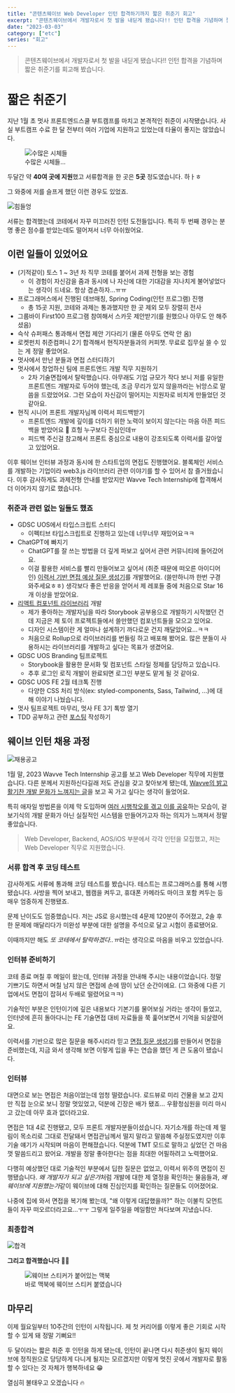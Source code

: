 ```yaml
---
title: "콘텐츠웨이브 Web Developer 인턴 합격하기까지 짧은 취준기 회고"
excerpt: "콘텐츠웨이브에서 개발자로서 첫 발을 내딛게 됐습니다!! 인턴 합격을 기념하며 짧은 취준기를 회고해 봤습니다."
date: "2023-03-03"
category: ["etc"]
series: "회고"
---
```


> 콘텐츠웨이브에서 개발자로서 첫 발을 내딛게 됐습니다!! 인턴 합격을 기념하며 짧은 취준기를 회고해 봤습니다.

# 짧은 취준기

지난 1월 초 멋사 프론트엔드스쿨 부트캠프를 마치고 본격적인 취준이 시작됐습니다. 사실 부트캠프 수료 한 달 전부터 여러 기업에 지원하고 있었는데 타율이 좋지는 않았습니다.

<figure>
  <img className='half' src='/static/img/wavve_intern/수많은_시체들.png' alt='수많은 시체들' />
  <figcaption>수많은 시체들...</figcaption>
</figure>

두달간 약 **40여 곳에 지원**했고 서류합격을 한 곳은 **5곳** 정도였습니다. 하ㅏㅎ

그 와중에 저를 슬프게 했던 이런 경우도 있었죠.

![힘들엉](../static/img/wavve_intern/힘들엉.png)

서류는 합격했는데 코테에서 자꾸 미끄러진 인턴 도전들입니다. 특히 두 번째 경우는 분명 좋은 점수를 받았는데도 떨어져서 너무 아쉬웠어요.

## 이런 일들이 있었어요

- (기적같이) 토스 1 ~ 3년 차 직무 코테를 붙어서 과제 전형을 보는 경험
  - 이 경험이 자신감을 줌과 동시에 나 자신에 대한 기대감을 지나치게 불어넣었다는 생각이 드네요. 항상 겸손하자...ㅠㅠ
- 프로그래머스에서 진행된 데브매칭, Spring Coding(인턴 프로그램) 진행
  - 총 15곳 지원, 코테와 과제는 통과했지만 한 곳 제외 모두 장렬히 전사
- 그룹바이 First100 프로그램 참여해서 스카웃 제안받기(를 원했으나 아무도 안 해주셨음)
- 슥삭 슈퍼패스 통과해서 면접 제안 기다리기 (물론 아무도 연락 안 옴)
- 로켓펀치 취준컴퍼니 2기 합격해서 현직자분들과의 커피챗. 무료로 집무실 쓸 수 있는 게 정말 좋았어요.
- 멋사에서 만난 분들과 면접 스터디하기
- 멋사에서 창업하신 팀에 프론트엔드 개발 직무 지원하기
  - 2차 기술면접에서 탈락했습니다. 아무래도 기업 규모가 작다 보니 저를 유일한 프론트엔드 개발자로 두어야 했는데, 조금 무리가 있지 않을까라는 뉘앙스로 말씀을 드렸었어요. 그런 모습이 자신감이 떨어지는 지원자로 비치게 만들었던 것 같아요.
- 현직 시니어 프론트 개발자님께 이력서 피드백받기
  - 프론트엔드 개발에 깊이를 더하기 위한 노력이 보이지 않는다는 마음 아픈 피드백을 받았어요 🥲 흐헝 누구보다 진심인데ㅠ
  - 피드백 주신걸 참고해서 프론트 중심으로 내용이 강조되도록 이력서를 갈아엎고 있었어요.

이후 웨이브 인터뷰 과정과 동시에 한 스타트업의 면접도 진행했어요. 블록체인 서비스를 개발하는 기업이라 web3.js 라이브러리 관련 이야기를 할 수 있어서 참 즐거웠습니다. 이후 감사하게도 과제전형 안내를 받았지만 Wavve Tech Internship에 합격해서 더 이어가지 않기로 했습니다.

### 취준과 관련 없는 일들도 했죠

- GDSC UOS에서 타입스크립트 스터디
  - 이펙티브 타입스크립트로 진행하고 있는데 너무너무 재밌어요ㅋㅋ
- ChatGPT에 빠지기
  - ChatGPT를 잘 쓰는 방법을 더 깊게 파보고 싶어서 관련 커뮤니티에 들어갔어요.
  - 이걸 활용한 서비스를 빨리 만들어보고 싶어서 (취준 때문에 떠오른 아이디어인) [이력서 기반 면접 예상 질문 생성기](https://github.com/custardcream98/DevPort)를 개발했어요. (쓸만하니까 한번 구경 와주세요ㅎㅎ) 생각보다 좋은 반응을 얻어서 제 레포들 중에 처음으로 Star 16개 이상을 받았어요.
- [리액트 컴포넌트 라이브러리](https://github.com/custardcream98/custard-ui) 개발
  - 제가 좋아하는 개발자님을 따라 Storybook 공부용으로 개발하기 시작했던 건데 지금은 제 토이 프로젝트들에서 쓸만했던 컴포넌트들을 모으고 있어요.
  - 디자인 시스템이란 게 얼마나 설계하기 까다로운 건지 깨달았어요...ㅋㅋ
  - 처음으로 Rollup으로 라이브러리를 번들링 하고 배포해 봤어요. 많은 분들이 사용하시는 라이브러리를 개발하고 싶다는 목표가 생겼어요.
- GDSC UOS Branding 팀프로젝트
  - Storybook을 활용한 문서화 및 컴포넌트 스타일 정제를 담당하고 있습니다.
  - 추후 로그인 로직 개발이 완료되면 로그인 부분도 맡게 될 것 같아요.
- GDSC UOS FE 2월 테크톡 진행
  - 다양한 CSS 처리 방식(ex: styled-components, Sass, Tailwind, ...)에 대해 이야기 나눴습니다.
- 멋사 팀프로젝트 마무리, 멋사 FE 3기 톡방 열기
- TDD 공부하고 관련 [포스팅](https://github.com/custardcream98/gdsc-university-of-seoul.github.io/blob/post/shioo/_posts/2023-02-19-how-to-develop-frontend-using-TDD.md) 작성하기

## 웨이브 인턴 채용 과정

![채용공고](../static/img/wavve_intern/테크인턴십.jpg)

1월 말, 2023 Wavve Tech Internship 공고를 보고 Web Developer 직무에 지원했습니다. 다른 분께서 지원하신다길래 저도 관심을 갖고 찾아보게 됐는데, [Wavve의 밝고 활기찬 개발 문화가 느껴지는 글](https://www.contentwavve.com/posts/89?categoryId=3&subCategoryId=6)을 보고 꼭 가고 싶다는 생각이 들었어요.

특히 애자일 방법론을 이제 막 도입하며 [여러 시행착오를 겪고 이를 공유](https://www.contentwavve.com/posts/200?categoryId=2&subCategoryId=14)하는 모습이, 겉보기식의 개발 문화가 아닌 실질적인 시스템을 만들어가고자 하는 의지가 느껴져서 정말 좋았습니다.

> Web Developer, Backend, AOS/iOS 부분에서 각각 인턴을 모집했고, 저는 Web Developer 직무로 지원했습니다.

### 서류 합격 후 코딩 테스트

감사하게도 서류에 통과해 코딩 테스트를 봤습니다. 테스트는 프로그래머스를 통해 시행됐습니다. 사방을 찍어 보내고, 웹캠을 켜두고, 휴대폰 카메라도 마이크 포함 켜두는 등 매우 엄중하게 진행됐죠.

문제 난이도도 엄중했습니다. 저는 JS로 응시했는데 4문제 120분이 주어졌고, 2솔 후 한 문제에 매달리다가 미완성 부분에 대한 설명을 주석으로 달고 시험이 종료됐어요.

이때까지만 해도 *또 코테에서 탈락하겠다..ㅠ*라는 생각으로 마음을 비우고 있었습니다.

### 인터뷰 준비하기

코테 종료 며칠 후 메일이 왔는데, 인터뷰 과정을 안내해 주시는 내용이었습니다. 정말 기쁘기도 하면서 며칠 남지 않은 면접에 손에 땀이 났던 순간이에요. (그 와중에 다른 기업에서도 면접이 잡혀서 두배로 떨렸어요ㅋㅋ)

기술적인 부분은 인턴이기에 깊은 내용보다 기본기를 물어보실 거라는 생각이 들었고, 인터넷에 흔히 돌아다니는 FE 기술면접 대비 자료들을 쭉 훑어보면서 기억을 되살렸어요.

이력서를 기반으로 많은 질문을 해주시리라 믿고 [면접 질문 생성기](https://github.com/custardcream98/DevPort)를 만들어서 면접을 준비했는데, 지금 와서 생각해 보면 이렇게 입을 푸는 연습을 했던 게 큰 도움이 됐습니다.

### 인터뷰

대면으로 보는 면접은 처음이었는데 엄청 떨렸습니다. 로드뷰로 미리 건물을 보고 갔지만 직접 눈으로 보니 정말 멋있었고, 덕분에 긴장은 배가 됐죠... 우황청심원을 미리 마시고 갔는데 아무 효과 없더라고요.

면접은 1대 4로 진행됐고, 모두 프론트 개발자분들이셨습니다. 자기소개를 하는데 제 떨림이 목소리로 그대로 전달돼서 면접관님께서 떨지 말라고 말씀해 주실정도였지만 이후 기술 얘기가 시작되며 마음이 편해졌습니다. 덕분에 TMT 모드로 말하고 싶었던 건 마음껏 말씀드리고 왔어요. 개발을 정말 좋아한다는 점을 최대한 어필하려고 노력했어요.

다행히 예상했던 대로 기술적인 부분에서 딥한 질문은 없었고, 이력서 위주의 면접이 진행됐습니다. *왜 개발자가 되고 싶은가*처럼 개발에 대한 제 열정을 확인하는 물음들과, *왜 웨이브에 지원했는가*같이 웨이브에 대해 진심인지를 확인하는 질문들도 이어졌어요.

나중에 집에 와서 면접을 복기해 봤는데, "왜 이렇게 대답했을까?" 하는 이불킥 모먼트들이 자꾸 떠오르더라고요...ㅜㅜ 그렇게 일주일을 메일함만 쳐다보며 지냈습니다.

### 최종합격

![합격](../static/img/wavve_intern/합격.png)

**그리고 합격했습니다** 🎉🎉

<figure>
  <img src='/static/img/wavve_intern/행복.jpeg' alt='웨이브 스티커가 붙어있는 맥북' />
  <figcaption>바로 맥북에 웨이브 스티커 붙였습니다</figcaption>
</figure>

## 마무리

이제 월요일부터 10주간의 인턴이 시작됩니다. 제 첫 커리어를 이렇게 좋은 기회로 시작할 수 있게 돼 정말 기뻐요!!

두 달이라는 짧은 취준 후 인턴을 하게 됐는데, 인턴이 끝나면 다시 취준생이 될지 웨이브에 정직원으로 당당하게 다니게 될지는 모르겠지만 이렇게 멋진 곳에서 개발자로 활동할 수 있다는 것 자체가 행복하네요 😁

열심히 불태우고 오겠습니다 🔥
